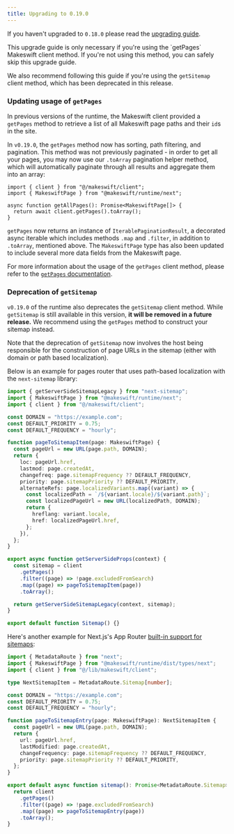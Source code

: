 ```yaml
---
title: Upgrading to 0.19.0
---
```


If you haven't upgraded to `0.18.0` please read the [upgrading guide](/developer/upgrading/0.18.0).

<Warning>
  This upgrade guide is only necessary if you're using the `getPages` Makeswift
  client method. If you're not using this method, you can safely skip this upgrade
  guide.

  We also recommend following this guide if you're using the `getSitemap` client
  method, which has been deprecated in this release. 
</Warning>

### Updating usage of `getPages`

In previous versions of the runtime, the Makeswift client provided a `getPages`
method to retrieve a list of all Makeswift page paths and their `id`s in the site.

In `v0.19.0`, the `getPages` method now has sorting, path filtering, and
pagination. This method was not previously paginated - in order to get all your
pages, you may now use our `.toArray` pagination helper method, which will
automatically paginate through all results and aggregate them into an array:

```tsx get-all-pages.ts
import { client } from "@/makeswift/client";
import { MakeswiftPage } from "@makeswift/runtime/next";

async function getAllPages(): Promise<MakeswiftPage[]> {
  return await client.getPages().toArray();
}
```

`getPages` now returns an instance of `IterablePaginationResult`, a decorated
async iterable which includes methods `.map` and `.filter`, in addition to
`.toArray`, mentioned above. The `MakeswiftPage` type has also been updated to
include several more data fields from the Makeswift page.

For more information about the usage of the `getPages` client method, please
refer to the [`getPages` documentation](/developer/reference/client/get-pages).

### Deprecation of `getSitemap`

`v0.19.0` of the runtime also deprecates the `getSitemap` client method. While
`getSitemap` is still available in this version, **it will be removed in a
future release.** We recommend using the `getPages` method to construct your
sitemap instead. 

Note that the deprecation of `getSitemap` now involves the host
being responsible for the construction of page URLs in the sitemap (either with
domain or path based localization). 

Below is an example for pages router that uses path-based localization with the
`next-sitemap` library:

```ts pages/sitemap.xml.ts
import { getServerSideSitemapLegacy } from "next-sitemap";
import { MakeswiftPage } from "@makeswift/runtime/next";
import { client } from "@/makeswift/client";

const DOMAIN = "https://example.com";
const DEFAULT_PRIORITY = 0.75;
const DEFAULT_FREQUENCY = "hourly";

function pageToSitemapItem(page: MakeswiftPage) {
  const pageUrl = new URL(page.path, DOMAIN);
  return {
    loc: pageUrl.href,
    lastmod: page.createdAt,
    changefreq: page.sitemapFrequency ?? DEFAULT_FREQUENCY,
    priority: page.sitemapPriority ?? DEFAULT_PRIORITY,
    alternateRefs: page.localizedVariants.map((variant) => {
      const localizedPath = `/${variant.locale}/${variant.path}`;
      const localizedPageUrl = new URL(localizedPath, DOMAIN);
      return {
        hreflang: variant.locale,
        href: localizedPageUrl.href,
      };
    }),
  };
}

export async function getServerSideProps(context) {
  const sitemap = client
    .getPages()
    .filter((page) => !page.excludedFromSearch)
    .map((page) => pageToSitemapItem(page))
    .toArray();

  return getServerSideSitemapLegacy(context, sitemap);
}

export default function Sitemap() {}
```

Here's another example for Next.js's App Router [built-in support for
sitemaps](https://nextjs.org/docs/app/api-reference/file-conventions/metadata/sitemap):

```ts app/sitemap.ts
import { MetadataRoute } from "next";
import { MakeswiftPage } from "@makeswift/runtime/dist/types/next";
import { client } from "@/lib/makeswift/client";

type NextSitemapItem = MetadataRoute.Sitemap[number];

const DOMAIN = "https://example.com";
const DEFAULT_PRIORITY = 0.75;
const DEFAULT_FREQUENCY = "hourly";

function pageToSitemapEntry(page: MakeswiftPage): NextSitemapItem {
  const pageUrl = new URL(page.path, DOMAIN);
  return {
    url: pageUrl.href,
    lastModified: page.createdAt,
    changeFrequency: page.sitemapFrequency ?? DEFAULT_FREQUENCY,
    priority: page.sitemapPriority ?? DEFAULT_PRIORITY,
  };
}

export default async function sitemap(): Promise<MetadataRoute.Sitemap> {
  return client
    .getPages()
    .filter((page) => !page.excludedFromSearch)
    .map((page) => pageToSitemapEntry(page))
    .toArray();
}
```

